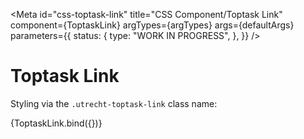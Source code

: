 <!--
@license EUPL-1.2
Copyright (c) 2021 Robbert Broersma
Copyright (c) 2021 Gemeente Utrecht
-->


<Meta
  id="css-toptask-link"
  title="CSS Component/Toptask Link"
  component={ToptaskLink}
  argTypes={argTypes}
  args={defaultArgs}
  parameters={{
    status: {
      type: "WORK IN PROGRESS",
    },
  }}
/>

# Toptask Link

Styling via the `.utrecht-toptask-link` class name:

<Canvas>
  <Story name="Default" args={exampleArgs}>
    {ToptaskLink.bind({})}
  </Story>
</Canvas>

<ArgsTable story="Default" />
